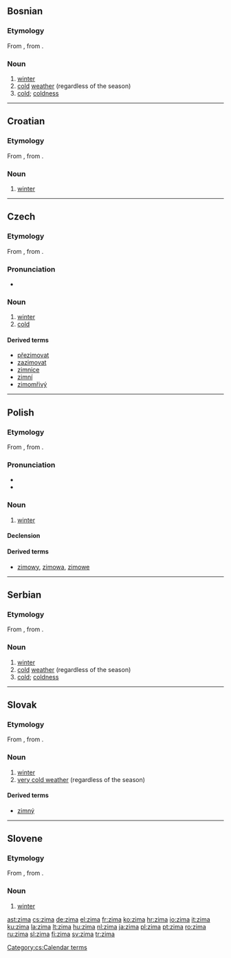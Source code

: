 ==Bosnian==

===Etymology===
From {{proto|Slavic|zima|lang=bs}}, from {{proto|Indo-European|ǵʰeymeh₂|lang=bs}}.

===Noun===
{{infl|bs|noun|g=f}}

# [[winter]]
# [[cold]] [[weather]] (regardless of the season)
# [[cold]]; [[coldness]]

----

==Croatian==

===Etymology===
From {{proto|Slavic|zima|lang=hr}}, from {{proto|Indo-European|ǵʰeymeh₂|lang=hr}}.

===Noun===
{{infl|hr|noun|g=f}}

# [[winter]]

----

==Czech==

===Etymology===
From {{proto|Slavic|zima|lang=cs}}, from {{proto|Indo-European|ǵʰeymeh₂|lang=cs}}.

===Pronunciation===
* {{audio|Cs-zima.ogg|audio}}

===Noun===
{{cs-noun|g=f}}

# [[winter]]
# [[cold]]

====Derived terms====
* [[přezimovat]]
* [[zazimovat]]
* [[zimnice]] {{f}}
* [[zimní]]
* [[zimomřivý]] {{m}}

[[Category:cs:Calendar terms]]

----

==Polish==

===Etymology===
From {{proto|Slavic|zima|lang=pl}}, from {{proto|Indo-European|ǵʰeymeh₂|lang=pl}}.

===Pronunciation===
* {{IPA|[ˈʑima]|lang=pl}}
* {{audio|pl-zima.ogg|audio}}

===Noun===
{{infl|pl|noun|g=f}}

# [[winter]]

====Declension====
{{pl-decl-noun
|zima|zimy
|zimy|zim
|zimie|zimom
|zimę|zimy
|zimą|zimami
|zimie|zimach
|zimo|zimy
}}

====Derived terms====
* [[zimowy]], [[zimowa]], [[zimowe]]

----

==Serbian==

===Etymology===
From {{proto|Slavic|zima|lang=sr}}, from {{proto|Indo-European|ǵʰeymeh₂|lang=sr}}.

===Noun===
{{sr-noun|g=f|pl=zime|cyr=зима}}

# [[winter]]
# [[cold]] [[weather]] (regardless of the season)
# [[cold]]; [[coldness]]

----

==Slovak==

===Etymology===
From {{proto|Slavic|zima|lang=sk}}, from {{proto|Indo-European|ǵʰeymeh₂|lang=sk}}.

===Noun===
{{infl|sk|noun|g=f|plural|zimy}}

# [[winter]]
# [[very cold weather]] (regardless of the season)

====Derived terms====
* [[zimný]]

----

==Slovene==

===Etymology===
From {{proto|Slavic|zima|lang=sl}}, from {{proto|Indo-European|ǵʰeymeh₂|lang=sl}}.

===Noun===
{{infl|sl|noun|g=f}}

# [[winter]]

[[ast:zima]]
[[cs:zima]]
[[de:zima]]
[[el:zima]]
[[fr:zima]]
[[ko:zima]]
[[hr:zima]]
[[io:zima]]
[[it:zima]]
[[ku:zima]]
[[la:zima]]
[[lt:zima]]
[[hu:zima]]
[[nl:zima]]
[[ja:zima]]
[[pl:zima]]
[[pt:zima]]
[[ro:zima]]
[[ru:zima]]
[[sl:zima]]
[[fi:zima]]
[[sv:zima]]
[[tr:zima]]